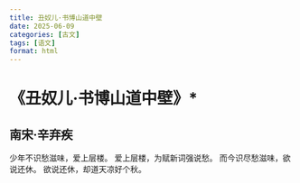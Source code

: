 ```yaml
---
title: 丑奴儿·书博山道中壁
date: 2025-06-09
categories: [古文]
tags: [语文]
format: html
---
```

# 《丑奴儿·书博山道中壁》*
## 南宋·辛弃疾
少年不识愁滋味，爱上层楼。
爱上层楼，为赋新词强说愁。
而今识尽愁滋味，欲说还休。
欲说还休，却道天凉好个秋。